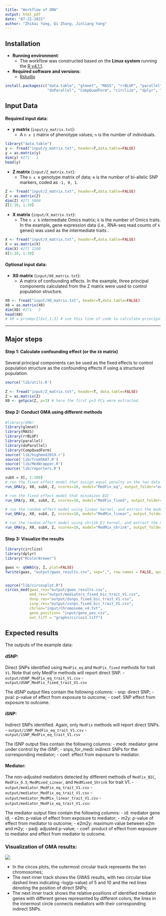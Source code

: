 ```yaml
---
title: "Workflow of GMA"
output: html_pdf
date: "07-21-2022"
author: "Zhikai Yang, Qi Zhang, Jinliang Yang"
---
```



## Installation

- __Running environment__: 
    - The workflow was constructed based on the __Linux system__ running the [R v4.1.1](https://cran.r-project.org/).

- __Required software and versions__: 
    - [Rstudio](https://www.rstudio.com/products/rstudio/download/)
      
```r
install.packages(c("data.table", "glmnet", "MASS", "rrBLUP", "parallel", 
                   "doParallel", "CompQuadForm", "circlize", "dplyr", "RcolorBrewer"))
```

## Input Data

#### Required input data:

- __y matrix__ (`input/y_matrix.txt`): 
  - A `n x 1` matrix of phenotype values; `n` is the number of individuals.
  
```r
library("data.table")
y <- fread("input/y_matrix.txt", header=T,data.table=FALSE)
y = as.matrix(y)
dim(y) #271   1
head(y)
```

  
- __Z matrix__ (`input/Z_matrix.txt`): 
  - The `n x m` genotype matrix of data; `m` is the number of bi-allelic SNP markers, coded as `-1, 0, 1`.

```r
Z <- fread("input/Z_matrix.txt", header=T,data.table=FALSE)
Z = as.matrix(Z)
dim(Z) #271 5000
Z[1:10, 1:10]
```
  
- __X matrix__ (`input/X_matrix.txt`): 
  - The `n x k` intermediate Omics matrix; `k` is the number of Omics traits. 
  In the example, gene expression data (i.e., RNA-seq read counts of `k` genes) was used as the intermediate traits .

```r
X <- fread("input/X_matrix.txt", header=T,data.table=FALSE)
X = as.matrix(X)
dim(X) #271 1200
X[1:10, 1:10]
```


#### Optional input data:

- __X0 matrix__ (`input/X0_matrix.txt`): 
  - A matrix of confounding effects. In the example, three principal components calculated from the Z matrix were used to control population structure.
  
```r
X0 <- fread("input/X0_matrix.txt", header=T,data.table=FALSE)
X0 = as.matrix(X0)
dim(X0) #271   3
head(X0)
# X0 = prcomp(Z)$x[,1:3] # use this line of code to calculate principal components if no X0_matrix.txt file provided
```

------------------------------------------
## Major steps

#### Step 1: Calculate confounding effect (or the `X0` matrix)

Several principal components can be used as the fixed effects to control population structure as the confounding effects if using a structured population.

```r
source('lib/utils.R')
        
Z <- fread("input/Z_matrix.txt", header=T, data.table=FALSE)
Z = as.matrix(Z)
X0 <- getpca(Z, p=3) # here the first p=3 PCs were extracted.
```

#### Step 2: Conduct GMA using different methods


```r
#library(GMA)
library(glmnet)
library(MASS)
library(rrBLUP)
library(parallel)
library(doParallel)
library(CompQuadForm)
source('lib/highmed2019.r')
source('lib/fromSKAT.R')
source('lib/MedWrapper.R')
source('lib/reporters.R')

subX = X[, 1:100]
# run the fixed effect model that assign equal penalty on the two data types.
run_GMA(y, X0, subX, Z, ncores=10, model="MedFix_eq", output_folder="output/")

# run the fixed effect model that minimizes BIC
run_GMA(y, X0, subX, Z, ncores=10, model="MedFix_fixed", output_folder="output/")

# run the random effect model using linear kernel, and extract the model that minimizes BIC
run_GMA(y, X0, subX, Z, ncores=10, model="MedMix_linear", output_folder="output/")

# run the random effect model using shrink_EJ kernel, and extract the model that minimizes BIC
run_GMA(y, X0, subX, Z, ncores=10, model="MedMix_shrink", output_folder="output/")

```

#### Step 3: Visualize the results

```r
library(circlize)
library(dplyr)
library("RColorBrewer")

gwas <- qGWAS(y, Z, plot=FALSE)
fwrite(gwas, "output/gwas_results.csv", sep=",", row.names = FALSE, quote=FALSE)


source("lib/circosplot.R")
circos_med(gwas_res="output/gwas_results.csv",
           med_res="output/mediators_fixed_bic_trait_V1.csv", 
           dsnp_res="output/dsnps_fixed_bic_trait_V1.csv", 
           isnp_res="output/isnps_fixed_bic_trait_V1.csv",
           chrlen="input/Chromosome_v4.txt", 
           gene_position= "input/gene_pos.csv",
           out_tiff = "graphs/circos1.tiff")
```

## Expected results

The outputs of the example data:  

#### dSNP: 
Direct SNPs identified using `MedFix_eq` and `MedFix_fixed` methods for trait `V1`. Note that only MedFix methods will report direct SNP. 
- `output/dSNP_MedFix_eq_trait_V1.csv`
- `output/dSNP_MedFix_fixed_trait_V1.csv`

The dSNP output files contain the following columns: 
- snp: direct SNP; 
- pval: p-value of effect from exposure to outcome; 
- coef: SNP effect from exposure to outcome.

#### iSNP:
Indirect SNPs identified. Again, only `MedFix` methods will report direct SNPs. 
- `output/iSNP_MedFix_eq_trait_V1.csv`
- `output/iSNP_MedFix_eq_trait_V1.csv` 

The iSNP output files contain the following columns: 
- medi: mediator gene under control by the iSNP;
- snps_for_medi: indirect SNPs for the corresponding mediator; 
- coef: effect from exposure to mediator.

#### Mediator:
The non-adjusted mediators detected by different methods of `MedFix_BIC`, `MedFix_0.5`, `MedMixed_Linear`, and `MedMixed_Shrink` for trait V1.
- `output/mediator_MedFix_eq_trait_V1.csv`
- `output/mediator_MedFix_eq_trait_V1.csv`
- `output/mediator_MedMix_linear_trait_V1.csv`
- `output/mediator_MedFix_eq_trait_V1.csv`: 

The mediator output files contain the following columns: 
- id: mediator gene id; 
- e2m: p-value of effect from exposure to mediator; 
- m2y: p-value of effect from mediator to outcome; 
- e2m2y: maximum value between e2m and m2y; 
- padj: adjusted p-value; 
- coef: product of effect from exposure to mediator and effect from mediator to outcome.




### Visualization of GMA results:

![](graphs/circos.PNG)

- In the circos plots, the outermost circular track represents the ten chromosomes; 
- The next inner track shows the GWAS results, with two circular blue dashed lines indicating -log(p-value) of 5 and 10 and the red lines denoting the position of direct SNPs;
- The next inner track shows the relative positions of identified mediator genes with different genes represented by different colors; the lines in the innermost circle connects mediators with their corresponding indirect SNPs.
